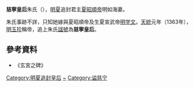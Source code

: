 '''慈寧皇后'''朱氏（{{bd|？||？|catIdx=H}}），[[明夏|明夏]]追封君主[[夏昭順帝|夏昭順帝]]明如海妻。

朱氏事跡不詳，只知她嫁與夏昭順帝及生夏宣武帝[[明学文|明学文]]。[[天统_(明玉珍)|天統]]元年（1363年），[[明玉珍|明玉珍]]稱帝，追上朱氏[[諡號|諡號]]為'''慈寧皇后'''。

==參考資料==
*《玄宮之碑》

{{元末群雄皇后}}
[[Category:明夏追封皇后|Category:明夏追封皇后]]
[[Category:朱姓|~]]
[[Category:谥慈宁|Category:谥慈宁]]